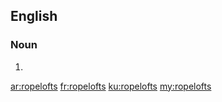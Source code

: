 ==English==

===Noun===
{{head|en|noun plural form}}

# {{plural of|ropeloft|lang=en}}

[[ar:ropelofts]]
[[fr:ropelofts]]
[[ku:ropelofts]]
[[my:ropelofts]]
